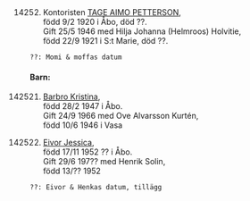 \newpage

\hypertarget{14252}{}

\

14252. Kontoristen [TAGE AIMO PETTERSON](#1425),  
  född 9/2 1920 i Åbo, död ??.  
  Gift 25/5 1946 med Hilja Johanna (Helmroos) Holvitie,  
  född 22/9 1921 i S:t Marie, död ??.

    ??: Momi & moffas datum

#### Barn:

142521. [Barbro Kristina](#142521),  
  född 28/2 1947 i Åbo.  
  Gift 24/9 1966 med Ove Alvarsson Kurtén,  
  född 10/6 1946 i Vasa

142522. [Eivor Jessica](#142522),  
  född 17/11 1952 ?? i Åbo.  
  Gift 29/6 197?? med Henrik Solin,  
  född 13/?? 1952

    ??: Eivor & Henkas datum, tillägg
